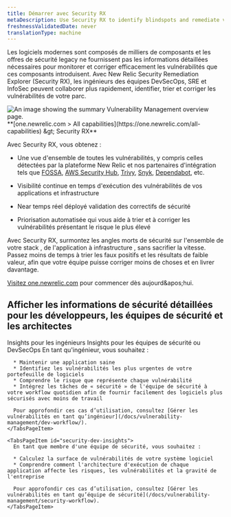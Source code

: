 ```yaml
---
title: Démarrer avec Security RX
metaDescription: Use Security RX to identify blindspots and remediate vulnerabilities.
freshnessValidatedDate: never
translationType: machine
---
```


Les logiciels modernes sont composés de milliers de composants et les offres de sécurité legacy ne fournissent pas les informations détaillées nécessaires pour monitorer et corriger efficacement les vulnérabilités que ces composants introduisent. Avec New Relic Security Remediation Explorer (Security RX), les ingénieurs des équipes DevSecOps, SRE et InfoSec peuvent collaborer plus rapidement, identifier, trier et corriger les vulnérabilités de votre parc.

<img title="Vulnerability Management overview" alt="An image showing the summary Vulnerability Management overview page." src="/images/security_screenshot-full_security-overview.webp" />

<figcaption>
  <DNT>
    **[one.newrelic.com &gt; All capabilities](https://one.newrelic.com/all-capabilities) &amp;gt; Security RX**
  </DNT>
</figcaption>

Avec Security RX, vous obtenez :

* Une vue d'ensemble de toutes les vulnérabilités, y compris celles détectées par la plateforme New Relic et nos partenaires d'intégration tels que [FOSSA](docs/vulnerability-management/integrations/fossa/), [AWS Security Hub](docs/vulnerability-management/integrations/aws/), [Trivy](/docs/vulnerability-management/integrations/trivy), [Snyk](docs/vulnerability-management/integrations/snyk/), [Dependabot](install/vm/), etc.

* Visibilité continue en temps d'exécution des vulnérabilités de vos applications et infrastructure

* Near temps réel déployé validation des correctifs de sécurité

* Priorisation automatisée qui vous aide à trier et à corriger les vulnérabilités présentant le risque le plus élevé

Avec Security RX, surmontez les angles morts de sécurité sur l'ensemble de votre stack , de l'application à infrastructure , sans sacrifier la vitesse. Passez moins de temps à trier les faux positifs et les résultats de faible valeur, afin que votre équipe puisse corriger moins de choses et en livrer davantage.

[Visitez one.newrelic.com](https://one.newrelic.com/vulnerability-management) pour commencer dès aujourd&amp;apos;hui.

## Afficher les informations de sécurité détaillées pour les développeurs, les équipes de sécurité et les architectes

<Tabs>
  <TabsBar>
    <TabsBarItem id="developer-insights">Insights pour les ingénieurs</TabsBarItem> <TabsBarItem id="security-dev-insights">Insights pour les équipes de sécurité ou DevSecOps</TabsBarItem>
  </TabsBar>

  <TabsPages>
    <TabsPageItem id="developer-insights">
      En tant qu'ingénieur, vous souhaitez :

      * Maintenir une application saine
      * Identifiez les vulnérabilités les plus urgentes de votre portefeuille de logiciels
      * Comprendre le risque que représente chaque vulnérabilité
      * Intégrez les tâches de « sécurité » de l'équipe de sécurité à votre workflow quotidien afin de fournir facilement des logiciels plus sécurisés avec moins de travail

      Pour approfondir ces cas d’utilisation, consultez [Gérer les vulnérabilités en tant qu’ingénieur](/docs/vulnerability-management/dev-workflow/).
    </TabsPageItem>

    <TabsPageItem id="security-dev-insights">
      En tant que membre d'une équipe de sécurité, vous souhaitez :

      * Calculez la surface de vulnérabilités de votre système logiciel
      * Comprendre comment l'architecture d'exécution de chaque application affecte les risques, les vulnérabilités et la gravité de l'entreprise

      Pour approfondir ces cas d’utilisation, consultez [Gérer les vulnérabilités en tant qu’équipe de sécurité](/docs/vulnerability-management/security-workflow).
    </TabsPageItem>
  </TabsPages>
</Tabs>